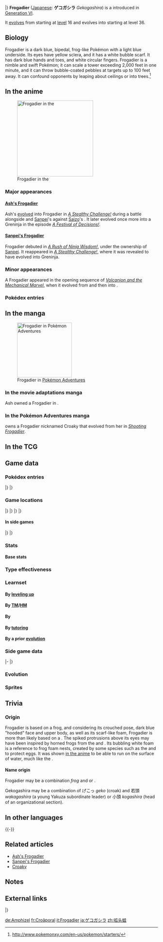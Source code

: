 {{PokémonPrevNext/Head|type=Water}}
{{PokémonPrevNext/Pokémon|type=Water|prevnum=656|prev=Froakie|nextnum=658|next=Greninja|roundleft=tl|roundright=tr}}
{{PokémonPrevNext/Disambig|species=Frogadier}}
|}
{{Pokémon Infobox
|name=Frogadier
|jname=ゲコガシラ
|tmname=Gekogashira
|category=Bubble Frog
|typebox=1
|type1=Water
|abilityn=d
|ability1=Torrent
|abilityd=Protean
|ndex=657
|karea=Central
|kdex=008
|height-ftin=2'00"
|height-m=0.6
|weight-lbs=24.0
|weight-kg=10.9
|egggroupn=1
|egggroup1=Water 1
|gendercode=31
|eggcycles=20
|expyield=142
|lv100exp=1,059,860
|evtotal=2
|evsp=2
|color=Blue
|catchrate=45
|body=12
|pokefordex=frogadier
|generation=6
|friendship=70
}}
'''Frogadier''' ([[List of Japanese Pokémon names|Japanese]]: '''ゲコガシラ''' ''Gekogashira'') is a {{type|Water}} {{OBP|Pokémon|species}} introduced in [[Generation VI]].

It [[Evolution|evolves]] from {{p|Froakie}} starting at [[level]] 16 and evolves into {{p|Greninja}} starting at level 36.

==Biology==
Frogadier is a dark blue, bipedal, frog-like Pokémon with a light blue underside. Its eyes have yellow sclera, and it has a white bubble scarf. It has dark blue hands and toes, and white circular fingers. Frogadier is a nimble and swift Pokémon; it can scale a tower exceeding 2,000 feet in one minute, and it can throw bubble-coated pebbles at targets up to 100 feet away. It can confound opponents by leaping about ceilings or into trees.<ref>http://www.pokemonxy.com/en-us/pokemon/starters/</ref>

==In the anime==
[[File:Ash Frogadier.png|thumb|left|250px|Frogadier in the {{pkmn|anime}}]]
===Major appearances===
====[[Ash's Frogadier]]====
Ash's {{p|Froakie}} [[Evolution|evolved]] into Frogadier in ''[[XY052|A Stealthy Challenge!]]'' during a battle alongside {{AP|Pikachu}} and [[Sanpei]]'s {{p|Greninja}} against [[Saizo]]'s {{p|Barbaracle}}. It later evolved once more into a Greninja in the episode ''[[XY100|A Festival of Decisions!]]''.

====[[Sanpei's Frogadier]]====
Frogadier debuted in ''[[XY017|A Rush of Ninja Wisdom!]]'', under the ownership of [[Sanpei]]. It reappeared in ''[[XY052|A Stealthy Challenge!]]'', where it was revealed to have evolved into Greninja.

===Minor appearances===
A Frogadier appeared in the opening sequence of ''[[M19|Volcanion and the Mechanical Marvel]]'', when it evolved from {{p|Froakie}} and then into {{p|Greninja}}.

===Pokédex entries===
{{Animedexheader|Kalos}}
{{Animedexbody|XY017|Frogadier|Ash's Pokédex|Frogadier, the Bubble Frog Pokémon, and the evolved form of Froakie. Frogadier's speed is unmatched. It can climb a tower over {{tt|2,000 feet|600 meters}} tall in one minute.}}
{{Animedexfooter/Pokémon|''XY''|Kalos}}

==In the manga==
[[File:Y Croaky Frogadier.png|thumb|180px|Frogadier in [[Pokémon Adventures]]]]
===In the movie adaptations manga===
{{main|Ash's Frogadier}}
Ash owned a Frogadier in ''{{ma|Hoopa and the Clash of Ages}}''.

===In the Pokémon Adventures manga===
{{main|Croaky}}
{{adv|Y}} owns a Frogadier nicknamed Croaky that evolved from her {{p|Froakie}} in ''[[PAXY17|Shooting Frogadier]]''.

==In the TCG==
{{main|Frogadier (TCG)}}

==Game data==
===Pokédex entries===
{{Dex/Header|type=water}}
{{Dex/NA|gen=VI}}
{{Dex/Gen|gen=VI}}
{{Dex/Entry1|v=X|t=FFF|entry=It can throw bubble-covered pebbles with precise control, hitting empty cans up to {{tt|a hundred feet|30 meters}} away.}}
{{Dex/Entry1|v=Y|entry=Its swiftness is unparalleled. It can scale a tower of more than {{tt|2,000 feet|600 meters}} in a minute's time.}}
{{Dex/Entry1|v=Omega Ruby|t=FFF|entry=It can throw bubble-covered pebbles with precise control, hitting empty cans up to {{tt|a hundred feet|30 meters}} away.}}
{{Dex/Entry1|v=Alpha Sapphire|t=FFF|entry=Its swiftness is unparalleled. It can scale a tower of more than {{tt|2,000 feet|600 meters}} in a minute's time.}}
|}
|}
{{Dex/Footer}}

===Game locations===
{{Availability/Header|type=water}}
{{Availability/NA|gen=VI}}
{{Availability/Gen|gen=VI}}
{{Availability/Entry2|v=X|v2=Y|t=FFF|area=[[Friend Safari]] ([[Friend Safari#Water-type Safari|Water]])}}
{{Availability/Entry2/None||v=Omega Ruby|v2=Alpha Sapphire}}
|}
|}
{{Availability/Gen|gen=VII}}
{{Availability/Entry2/None|v=Sun|v2=Moon}}
{{Availability/Entry2|v=Ultra Sun|v2=Ultra Moon|area=[[Evolution|Evolve]] {{p|Froakie}}}}
|}
|}
{{Availability/Footer}}

====In side games====
{{Availability/Header|type=Water}}
{{Availability/NA|gen=VI}}
{{Availability/Gen|gen=VI}}
{{Availability/Entry1|1|v=Battle Trozei|color={{defense color}}|area=[[Renegade Meadow#Stage 2|Renegade Meadow: Stage 2]]}}
{{Availability/Entry1|1|v=Shuffle|color={{beauty color}}|area=[[Pedra Valley|Pedra Valley: Stage 185]]}}
{{Availability/Entry1|1|v=Rumble World|color={{fire color}}|area=[[Dewdrop Bay#Castle Moat|Dewdrop Bay: Castle Moat]] <small>(All Areas, Entrance Boss)</small>}}
|}
|}
{{Availability/Footer}}

===Stats===
====Base stats====
{{BaseStats
|type=Water
|HP=     54
|Attack= 63
|Defense=52
|SpAtk=  83
|SpDef=  56
|Speed=  97}}

===Type effectiveness===
{{TypeEffectiveness
|type1=Water
|Normal=  100
|Fighting=100
|Flying=  100
|Poison=  100
|Ground=  100
|Rock=    100
|Bug=     100
|Ghost=   100
|Steel=    50
|Fire=     50
|Water=    50
|Grass=   200
|Electric=200
|Psychic= 100
|Ice=      50
|Dragon=  100
|Dark=    100
|Fairy=   100
}}

===Learnset===
====By [[Level|leveling up]]====
{{learnlist/levelh/7|Frogadier|Water|Water|6}}
{{learnlist/level7|1|Pound|Normal|Physical|40|100|35}}
{{learnlist/level7|1|Growl|Normal|Status|&mdash;|100|40}}
{{learnlist/level7|1|Bubble|Water|Special|40|100|30||'''}}
{{learnlist/level7|5|Bubble|Water|Special|40|100|30||'''}}
{{learnlist/level7|8|Quick Attack|Normal|Physical|40|100|30}}
{{learnlist/level7|10|Lick|Ghost|Physical|30|100|30}}
{{learnlist/level7|14|Water Pulse|Water|Special|60|100|20||'''}}
{{learnlist/level7|19|Smokescreen|Normal|Status|&mdash;|100|20}}
{{learnlist/level7|23|Round|Normal|Special|60|100|15}}
{{learnlist/level7|28|Fling|Dark|Physical|&mdash;|100|10||''}}
{{learnlist/level7|33|Smack Down|Rock|Physical|50|100|15}}
{{learnlist/level7|40|Substitute|Normal|Status|&mdash;|&mdash;|10}}
{{learnlist/level7|45|Bounce|Flying|Physical|85|85|5}}
{{learnlist/level7|50|Double Team|Normal|Status|&mdash;|&mdash;|15}}
{{learnlist/level7|56|Hydro Pump|Water|Special|110|80|5||'''}}
{{learnlist/levelf/7|Frogadier|Water|Water|6}}

====By [[TM]]/[[HM]]====
{{learnlist/tmh/7|Frogadier|Water|Water|6}}
{{learnlist/tm7|TM01|Work Up|Normal|Status|&mdash;|&mdash;|30}}
{{learnlist/tm7|TM06|Toxic|Poison|Status|&mdash;|90|10}}
{{learnlist/tm7|TM10|Hidden Power|Normal|Special|60|100|15}}
{{learnlist/tm7|TM12|Taunt|Dark|Status|&mdash;|100|20}}
{{learnlist/tm7|TM13|Ice Beam|Ice|Special|90|100|10}}
{{learnlist/tm7|TM14|Blizzard|Ice|Special|110|70|5}}
{{learnlist/tm7|TM17|Protect|Normal|Status|&mdash;|&mdash;|10}}
{{learnlist/tm7|TM18|Rain Dance|Water|Status|&mdash;|&mdash;|5}}
{{learnlist/tm7|TM21|Frustration|Normal|Physical|&mdash;|100|20}}
{{learnlist/tm7|TM23|Smack Down|Rock|Physical|50|100|15}}
{{learnlist/tm7|TM27|Return|Normal|Physical|&mdash;|100|20}}
{{learnlist/tm7|TM32|Double Team|Normal|Status|&mdash;|&mdash;|15}}
{{learnlist/tm7|TM39|Rock Tomb|Rock|Physical|60|95|15}}
{{learnlist/tm7|TM40|Aerial Ace|Flying|Physical|60|&mdash;|20}}
{{learnlist/tm7|TM42|Facade|Normal|Physical|70|100|20}}
{{learnlist/tm7|TM44|Rest|Psychic|Status|&mdash;|&mdash;|10}}
{{learnlist/tm7|TM45|Attract|Normal|Status|&mdash;|100|15}}
{{learnlist/tm7|TM46|Thief|Dark|Physical|60|100|25||''}}
{{learnlist/tm7|TM48|Round|Normal|Special|60|100|15}}
{{learnlist/tm7|TM49|Echoed Voice|Normal|Special|40|100|15}}
{{learnlist/tm7|TM55|Scald|Water|Special|80|100|15||'''}}
{{learnlist/tm7|TM56|Fling|Dark|Physical|&mdash;|100|10||''}}
{{learnlist/tm7|TM62|Acrobatics|Flying|Physical|55|100|15}}
{{learnlist/tm7|TM80|Rock Slide|Rock|Physical|75|90|10}}
{{learnlist/tm7|TM86|Grass Knot|Grass|Special|&mdash;|100|20}}
{{learnlist/tm7|TM87|Swagger|Normal|Status|&mdash;|85|15}}
{{learnlist/tm7|TM88|Sleep Talk|Normal|Status|&mdash;|&mdash;|10}}
{{learnlist/tm7|TM89|U-turn|Bug|Physical|70|100|20}}
{{learnlist/tm7|TM90|Substitute|Normal|Status|&mdash;|&mdash;|10}}
{{learnlist/tm7|TM94|Surf|Water|Special|90|100|15||'''}}
{{learnlist/tm7|TM97|Dark Pulse|Dark|Special|80|100|15||''}}
{{learnlist/tm7|TM98|Waterfall|Water|Physical|80|100|15||'''}}
{{learnlist/tm7|TM100|Confide|Normal|Status|&mdash;|&mdash;|20}}
{{learnlist/tmf/7|Frogadier|Water|Water|6}}

====By {{pkmn|breeding}}====
{{learnlist/breedh/7|Frogadier|Water|Water|6}}
{{learnlist/breed7|{{MSP|225|Delibird}}|Bestow|Normal|Status|&mdash;|&mdash;|15|*}}
{{learnlist/breed7|{{MSP|618|Stunfisk}}{{MSP|690|Skrelp}}{{MSP|691|Dragalge}}|Camouflage|Normal|Status|&mdash;|&mdash;|20}}
{{learnlist/breed7|{{MSP|062|Poliwrath}}|Mind Reader|Normal|Status|&mdash;|&mdash;|5}}
{{learnlist/breed7|{{MSP|194|Wooper}}{{MSP|195|Quagsire}}{{MSP|258|Mudkip}}{{MSP|369|Relicanth}}{{MSP|422|Shellos}}{{MSP|422E|Shellos}}<br>{{MSP|423|Gastrodon}}{{MSP|423E|Gastrodon}}{{MSP|618|Stunfisk}}{{MSP|771|Pyukumuku}}|Mud Sport|Ground|Status|&mdash;|&mdash;|15}}
{{learnlist/breed7|{{MSP|194|Wooper}}|Power-Up Punch|Fighting|Physical|40|100|20|*{{sup/7|USUM}}}}
{{learnlist/breed7|{{MSP|747|Mareanie}}{{MSP|748|Toxapex}}|Toxic Spikes|Poison|Status|&mdash;|&mdash;|20}}
{{learnlist/breed7|{{MSP|054|Psyduck}}{{MSP|055|Golduck}}{{MSP|060|Poliwag}}{{MSP|061|Poliwhirl}}{{MSP|086|Seel}}{{MSP|183|Marill}}<br>{{MSP|184|Azumarill}}{{MSP|271|Lombre}}{{MSP|279|Pelipper}}{{MSP|283|Surskit}}{{MSP|284|Masquerain}}{{MSP|350|Milotic}}<br>{{MSP|368|Gorebyss}}{{MSP|393|Piplup}}{{MSP|394|Prinplup}}{{MSP|418|Buizel}}{{MSP|419|Floatzel}}{{MSP|580|Ducklett}}<br>{{MSP|581|Swanna}}{{MSP|594|Alomomola}}{{MSP|692|Clauncher}}{{MSP|693|Clawitzer}}{{MSP|751|Dewpider}}{{MSP|771|Pyukumuku}}|Water Sport|Water|Status|&mdash;|&mdash;|15}}
{{learnlist/breedf/7|Frogadier|Water|Water|6}}

====By [[Move Tutor|tutoring]]====
{{learnlist/tutorh/7|Frogadier|Water|Water|6}}
{{learnlist/tutor7|Bounce|Flying|Physical|85|85|5|||no|yes}}
{{learnlist/tutor7|Gunk Shot|Poison|Physical|120|80|5|||no|yes}}
{{learnlist/tutor7|Ice Punch|Ice|Physical|75|100|15|||no|yes}}
{{learnlist/tutor7|Icy Wind|Ice|Special|55|95|15|||no|yes}}
{{learnlist/tutor7|Low Kick|Fighting|Physical|—|100|20|||no|yes}}
{{learnlist/tutor7|Role Play|Psychic|Status|—|—|10|||no|yes}}
{{learnlist/tutor7|Snatch|Dark|Status|—|—|10|||no|yes}}
{{learnlist/tutor7|Snore|Normal|Special|50|100|15|||no|yes}}
{{learnlist/tutor7|Spite|Ghost|Status|—|100|10|||no|yes}}
{{learnlist/tutor7|Water Pledge|Water|Special|80|100|10||'''|yes|yes}}
{{learnlist/tutor7|Water Pulse|Water|Special|60|100|20||'''|no|yes}}
{{learnlist/tutorf/7|Frogadier|Water|Water|6}}

====By a prior [[evolution]]====
{{learnlist/prevoh/7|Frogadier|Water|Water|6}}
{{learnlist/prevo7null}}
{{learnlist/prevof/7|Frogadier|Water|Water|6}}

===Side game data===
{{Spindata/Head|type=Water}}
{{Template:Spindata/Battle Trozei|col=6|type=Water|ndex=657
|power=2
}}
|-
{{Spindata/Shuffle|col=6|type=Water|ndex=657|num=176
|min=60
|max=105
|raisemaxlevel=5
|skill=Power of 5
|skilldesc=Increases damage when you make a match of five.
}}
|}

===Evolution===
{{Evobox-3
|type1=water
|pictype=art
|no1=656
|name1=Froakie
|type1-1=Water
|evo1={{bag|Rare Candy}} <br>{{color2|000|Level|Level 16}}
|no2=657
|name2=Frogadier
|type1-2=Water
|evo2={{bag|Rare Candy}} <br>{{color2|000|Level|Level 36}}
|no3=658
|name3=Greninja
|type1-3=Water
|type2-3=Dark}}

===Sprites===
{{Spritebox/Header|type=water}}
{{Spritebox/NA|gen=VI}}
{{Spritebox/6|ndex=657}}
{{Spritebox/7|ndex=657}}
{{Spritebox/Footer|657|Frogadier}}

==Trivia==
===Origin===
Frogadier is based on a frog, and considering its crouched pose, dark blue "hooded" face and upper body, as well as its scarf-like foam, Frogadier is more than likely based on a {{wp|ninja}}. The spiked protrusions above its eyes may have been inspired by horned frogs from the {{wp|Genus|genera}} ''{{wp|Megophrys}}'' and ''{{wp|Ceratophrys}}''. Its bubbling white foam is a reference to frog foam nests, created by some species such as the {{wp|Tungara frog|túngara frog}} and {{wp|grey foam-nest tree frog}} to protect eggs. It was shown [[XY017|in the anime]] to be able to run on the surface of water, much like the {{wp|common basilisk}}.

====Name origin====
Frogadier may be a combination ''frog'' and ''{{wp|brigadier}}'' or ''{{wp|grenadier}}''.

Gekogashira may be a combination of げこっ ''geko'' (croak) and 若頭 ''wakagashira'' (a young Yakuza subordinate leader) or 小頭 ''kogashira'' (head of an organizational section).

==In other languages==
{{Other languages|type=Water|type2=Water
|ja=ゲコガシラ ''Gekogashira''|jameaning=From {{tt|げこっ ''geko''|croak}} and {{tt|若頭 ''wakagashira''|a young Yakuza subordinate leader}} or {{tt|小頭 ''kogashira''|head of an organizational section}}
|fr=Croâporal|frmeaning=From ''croak'' and ''{{tt|caporal|corporal}}
|es=Frogadier|esmeaning=Same as English name
|de=Amphizel|demeaning=From ''{{tt|Amphibien|amphibian}}''
|it=Frogadier|itmeaning=Same as English name
|ko=개굴반장 ''Gaegulbanjang''|komeaning=From {{tt|개굴개굴 ''gaegul-gaegul''|onomatopoeia for croaking}} and {{tt|반장 ''banjang''|squad leader}}
|zh_cmn=呱頭蛙 ''Guātóuwā''|zh_cmnmeaning=From {{tt|呱 ''guā''|onomatopoeia for croaking}}, {{tt|頭 ''tóu''|head}}, and {{tt|蛙 ''wā''|frog}}
|zh_yue=呱頭蛙 ''Gwātàuhwā''|zh_yuemeaning=From {{tt|呱 ''gwā''|onomatopoeia for croaking}}, {{tt|頭 ''tàuh''|head}}, and {{tt|蛙 ''wā''|frog}}
|hi=फ़्रोगेडियर ''Frogadier''|himeaning=Transcription of English name
|ru=Фрогадир ''Frogadir''|rumeaning=Transcription of English name
}}
{{-}}

==Related articles==
* [[Ash's Frogadier]]
* [[Sanpei's Frogadier]]
* [[Croaky]]

==Notes==
<references />

==External links==

{{PokémonPrevNext/Head|type=Water}}
{{PokémonPrevNext/Pokémon|type=Water|prevnum=656|prev=Froakie|nextnum=658|next=Greninja}}
|}
{{Project Pokédex notice}}

[[de:Amphizel]]
[[fr:Croâporal]]
[[it:Frogadier]]
[[ja:ゲコガシラ]]
[[zh:呱头蛙]]